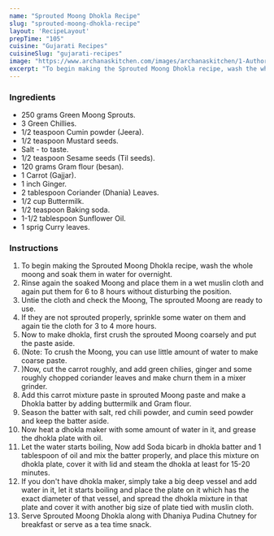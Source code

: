 ---
name: "Sprouted Moong Dhokla Recipe"
slug: "sprouted-moong-dhokla-recipe"
layout: 'RecipeLayout'
prepTime: "105"
cuisine: "Gujarati Recipes﻿"
cuisineSlug: "gujarati-recipes"
image: "https://www.archanaskitchen.com/images/archanaskitchen/1-Author/Waagmi_Soni/Sprouted_Moong_Dhokla.jpg"
excerpt: "To begin making the Sprouted Moong Dhokla recipe, wash the whole moong and soak them in water for overnight"
---

### Ingredients

- 250 grams Green Moong Sprouts.
- 3 Green Chillies.
- 1/2 teaspoon Cumin powder (Jeera).
- 1/2 teaspoon Mustard seeds.
- Salt - to taste.
- 1/2 teaspoon Sesame seeds (Til seeds).
- 120 grams Gram flour (besan).
- 1 Carrot (Gajjar).
- 1 inch Ginger.
- 2 tablespoon Coriander (Dhania) Leaves.
- 1/2 cup Buttermilk.
- 1/2 teaspoon Baking soda.
- 1-1/2 tablespoon Sunflower Oil.
- 1 sprig Curry leaves.

### Instructions

1. To begin making the Sprouted Moong Dhokla recipe, wash the whole moong and soak them in water for overnight.
1. Rinse again the soaked Moong and place them in a wet muslin cloth and again put them for 6 to 8 hours without disturbing the position.
1. Untie the cloth and check the Moong, The sprouted Moong are ready to use.
1. If they are not sprouted properly, sprinkle some water on them and again tie the cloth for 3 to 4 more hours.
1. Now to make dhokla, first crush the sprouted Moong coarsely and put the paste aside.
1. (Note: To crush the Moong, you can use little amount of water to make coarse paste.
1. )Now, cut the carrot roughly, and add green chilies, ginger and some roughly chopped coriander leaves and make churn them in a mixer grinder.
1. Add this carrot mixture paste in sprouted Moong paste and make a Dhokla batter by adding buttermilk and Gram flour.
1. Season the batter with salt, red chili powder, and cumin seed powder and keep the batter aside.
1. Now heat a dhokla maker with some amount of water in it, and grease the dhokla plate with oil.
1. Let the water starts boiling, Now add Soda bicarb in dhokla batter and 1 tablespoon of oil and mix the batter properly, and place this mixture on dhokla plate, cover it with lid and steam the dhokla at least for 15-20 minutes.
1. If you don't have dhokla maker, simply take a big deep vessel and add water in it, let it starts boiling and place the plate on it which has the exact diameter of that vessel, and spread the dhokla mixture in that plate and cover it with another big size of plate tied with muslin cloth.
1. Serve Sprouted Moong Dhokla along with Dhaniya Pudina Chutney for breakfast or serve as a tea time snack.
